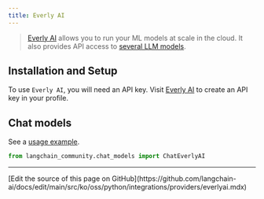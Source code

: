 ```yaml
---
title: Everly AI
---
```


> [Everly AI](https://everlyai.xyz/) allows you to run your ML models at scale in the cloud.
> It also provides API access to [several LLM models](https://everlyai.xyz/).

## Installation and Setup

To use `Everly AI`, you will need an API key. Visit
[Everly AI](https://everlyai.xyz/) to create an API key in your profile.

## Chat models

See a [usage example](/oss/python/integrations/chat/everlyai).

```python
from langchain_community.chat_models import ChatEverlyAI
```

---

<Callout icon="pen-to-square" iconType="regular">
  [Edit the source of this page on GitHub](https://github.com/langchain-ai/docs/edit/main/src/ko/oss/python/integrations/providers/everlyai.mdx)
</Callout>
